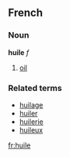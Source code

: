 ==French==
===Noun===
'''huile''' ''f''

# [[oil]]

===Related terms===
*[[huilage]]
*[[huiler]]
*[[huilerie]]
*[[huileux]]

[[fr:huile]]